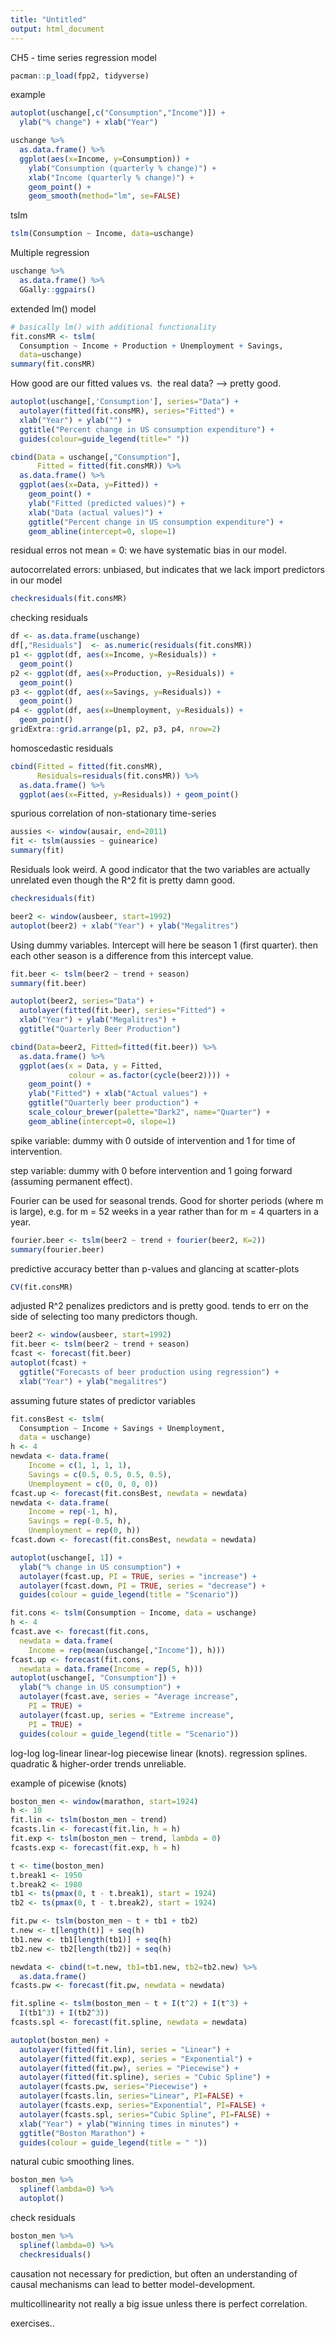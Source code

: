 ```yaml
---
title: "Untitled"
output: html_document
---
```


CH5 - time series regression model

```r

pacman::p_load(fpp2, tidyverse)

```

example

```r

autoplot(uschange[,c("Consumption","Income")]) +
  ylab("% change") + xlab("Year")

```

```r
uschange %>%
  as.data.frame() %>%
  ggplot(aes(x=Income, y=Consumption)) +
    ylab("Consumption (quarterly % change)") +
    xlab("Income (quarterly % change)") +
    geom_point() +
    geom_smooth(method="lm", se=FALSE)
```

tslm

```r
tslm(Consumption ~ Income, data=uschange)
```

Multiple regression

```r
uschange %>%
  as.data.frame() %>%
  GGally::ggpairs()
```

extended lm() model

```r

# basically lm() with additional functionality
fit.consMR <- tslm(
  Consumption ~ Income + Production + Unemployment + Savings,
  data=uschange)
summary(fit.consMR)

```

How good are our fitted values vs. 
the real data?
--> pretty good. 

```r

autoplot(uschange[,'Consumption'], series="Data") +
  autolayer(fitted(fit.consMR), series="Fitted") +
  xlab("Year") + ylab("") +
  ggtitle("Percent change in US consumption expenditure") +
  guides(colour=guide_legend(title=" "))

```

```r
cbind(Data = uschange[,"Consumption"],
      Fitted = fitted(fit.consMR)) %>%
  as.data.frame() %>%
  ggplot(aes(x=Data, y=Fitted)) +
    geom_point() +
    ylab("Fitted (predicted values)") +
    xlab("Data (actual values)") +
    ggtitle("Percent change in US consumption expenditure") +
    geom_abline(intercept=0, slope=1)
```

residual erros not mean = 0: 
we have systematic bias in our model. 

autocorrelated errors:
unbiased, but indicates that we lack
import predictors in our model

```r
checkresiduals(fit.consMR)
```

checking residuals 

```r
df <- as.data.frame(uschange)
df[,"Residuals"]  <- as.numeric(residuals(fit.consMR))
p1 <- ggplot(df, aes(x=Income, y=Residuals)) +
  geom_point()
p2 <- ggplot(df, aes(x=Production, y=Residuals)) +
  geom_point()
p3 <- ggplot(df, aes(x=Savings, y=Residuals)) +
  geom_point()
p4 <- ggplot(df, aes(x=Unemployment, y=Residuals)) +
  geom_point()
gridExtra::grid.arrange(p1, p2, p3, p4, nrow=2)
```

homoscedastic residuals

```r
cbind(Fitted = fitted(fit.consMR),
      Residuals=residuals(fit.consMR)) %>%
  as.data.frame() %>%
  ggplot(aes(x=Fitted, y=Residuals)) + geom_point()
```

spurious correlation of 
non-stationary time-series

```r
aussies <- window(ausair, end=2011)
fit <- tslm(aussies ~ guinearice)
summary(fit)
```

Residuals look weird.
A good indicator that the two variables
are actually unrelated even though the R^2
fit is pretty damn good. 

```r
checkresiduals(fit)
```

```r
beer2 <- window(ausbeer, start=1992)
autoplot(beer2) + xlab("Year") + ylab("Megalitres")
```

Using dummy variables. 
Intercept will here be season 1 (first quarter). 
then each other season is a difference from this
intercept value. 

```r

fit.beer <- tslm(beer2 ~ trend + season)
summary(fit.beer)

```

```r
autoplot(beer2, series="Data") +
  autolayer(fitted(fit.beer), series="Fitted") +
  xlab("Year") + ylab("Megalitres") +
  ggtitle("Quarterly Beer Production")
```

```r
cbind(Data=beer2, Fitted=fitted(fit.beer)) %>%
  as.data.frame() %>%
  ggplot(aes(x = Data, y = Fitted,
             colour = as.factor(cycle(beer2)))) +
    geom_point() +
    ylab("Fitted") + xlab("Actual values") +
    ggtitle("Quarterly beer production") +
    scale_colour_brewer(palette="Dark2", name="Quarter") +
    geom_abline(intercept=0, slope=1)
```

spike variable: dummy with 0 outside of intervention
and 1 for time of intervention. 

step variable: dummy with 0 before intervention and
1 going forward (assuming permanent effect). 

Fourier can be used for seasonal trends. 
Good for shorter periods (where m is large),
e.g. for m = 52 weeks in a year rather than 
for m = 4 quarters in a year. 

```r
fourier.beer <- tslm(beer2 ~ trend + fourier(beer2, K=2))
summary(fourier.beer)
```

predictive accuracy better than p-values
and glancing at scatter-plots

```r
CV(fit.consMR)
```

adjusted R^2 penalizes predictors and is pretty good.
tends to err on the side of selecting too many 
predictors though. 

```r
beer2 <- window(ausbeer, start=1992)
fit.beer <- tslm(beer2 ~ trend + season)
fcast <- forecast(fit.beer)
autoplot(fcast) +
  ggtitle("Forecasts of beer production using regression") +
  xlab("Year") + ylab("megalitres")
```

assuming future states of predictor
variables

```r
fit.consBest <- tslm(
  Consumption ~ Income + Savings + Unemployment,
  data = uschange)
h <- 4
newdata <- data.frame(
    Income = c(1, 1, 1, 1),
    Savings = c(0.5, 0.5, 0.5, 0.5),
    Unemployment = c(0, 0, 0, 0))
fcast.up <- forecast(fit.consBest, newdata = newdata)
newdata <- data.frame(
    Income = rep(-1, h),
    Savings = rep(-0.5, h),
    Unemployment = rep(0, h))
fcast.down <- forecast(fit.consBest, newdata = newdata)
```

```r
autoplot(uschange[, 1]) +
  ylab("% change in US consumption") +
  autolayer(fcast.up, PI = TRUE, series = "increase") +
  autolayer(fcast.down, PI = TRUE, series = "decrease") +
  guides(colour = guide_legend(title = "Scenario"))
```

```r
fit.cons <- tslm(Consumption ~ Income, data = uschange)
h <- 4
fcast.ave <- forecast(fit.cons,
  newdata = data.frame(
    Income = rep(mean(uschange[,"Income"]), h)))
fcast.up <- forecast(fit.cons,
  newdata = data.frame(Income = rep(5, h)))
autoplot(uschange[, "Consumption"]) +
  ylab("% change in US consumption") +
  autolayer(fcast.ave, series = "Average increase",
    PI = TRUE) +
  autolayer(fcast.up, series = "Extreme increase",
    PI = TRUE) +
  guides(colour = guide_legend(title = "Scenario"))
```

log-log
log-linear
linear-log
piecewise linear (knots). 
regression splines. 
quadratic & higher-order trends unreliable. 

example of picewise (knots)

```r
boston_men <- window(marathon, start=1924)
h <- 10
fit.lin <- tslm(boston_men ~ trend)
fcasts.lin <- forecast(fit.lin, h = h)
fit.exp <- tslm(boston_men ~ trend, lambda = 0)
fcasts.exp <- forecast(fit.exp, h = h)

t <- time(boston_men)
t.break1 <- 1950
t.break2 <- 1980
tb1 <- ts(pmax(0, t - t.break1), start = 1924)
tb2 <- ts(pmax(0, t - t.break2), start = 1924)

fit.pw <- tslm(boston_men ~ t + tb1 + tb2)
t.new <- t[length(t)] + seq(h)
tb1.new <- tb1[length(tb1)] + seq(h)
tb2.new <- tb2[length(tb2)] + seq(h)

newdata <- cbind(t=t.new, tb1=tb1.new, tb2=tb2.new) %>%
  as.data.frame()
fcasts.pw <- forecast(fit.pw, newdata = newdata)

fit.spline <- tslm(boston_men ~ t + I(t^2) + I(t^3) +
  I(tb1^3) + I(tb2^3))
fcasts.spl <- forecast(fit.spline, newdata = newdata)

autoplot(boston_men) +
  autolayer(fitted(fit.lin), series = "Linear") +
  autolayer(fitted(fit.exp), series = "Exponential") +
  autolayer(fitted(fit.pw), series = "Piecewise") +
  autolayer(fitted(fit.spline), series = "Cubic Spline") +
  autolayer(fcasts.pw, series="Piecewise") +
  autolayer(fcasts.lin, series="Linear", PI=FALSE) +
  autolayer(fcasts.exp, series="Exponential", PI=FALSE) +
  autolayer(fcasts.spl, series="Cubic Spline", PI=FALSE) +
  xlab("Year") + ylab("Winning times in minutes") +
  ggtitle("Boston Marathon") +
  guides(colour = guide_legend(title = " "))

```

natural cubic smoothing lines. 

```r
boston_men %>%
  splinef(lambda=0) %>%
  autoplot()
```

check residuals

```r
boston_men %>%
  splinef(lambda=0) %>%
  checkresiduals()
```

causation not necessary for prediction,
but often an understanding of causal mechanisms
can lead to better model-development. 

multicollinearity not really a big issue
unless there is perfect correlation.

exercises..